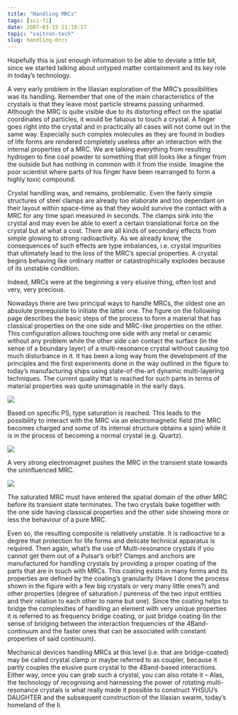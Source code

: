 ```yaml
---
title: "Handling MRCs"
tags: [sci-fi]
date: 2007-03-15 21:10:17
topic: "saitron-tech"
slug: handling-mrcs
---
```


<TopicToc topicId="saitron-tech" header="Tech of the Ii: Multi-resonance Crystals" />

Hopefully this is just enough information to be able to deviate a little bit, since we started talking about untyped matter containment and its key role in today’s technology.

A very early problem in the Iilasian exploration of the MRC’s possibilities was its handling. Remember that one of the main characteristics of the crystals is that they leave most particle streams passing unharmed. Although the MRC is quite visible due to its distorting effect on the spatial coordinates of particles, it would be fatuous to touch a crystal. A finger goes right into the crystal and in practically all cases will not come out in the same way. Especially such complex molecules as they are found in bodies of life forms are rendered completely useless after an interaction with the internal properties of a MRC. We are talking everything from resulting hydrogen to fine coal powder to something that still looks like a finger from the outside but has nothing in common with it from the inside. Imagine the poor scientist where parts of his finger have been rearranged to form a highly toxic compound.

Crystal handling was, and remains, problematic. Even the fairly simple structures of steel clamps are already too elaborate and too dependant on their layout within space-time as that they would survive the contact with a MRC for any time span measured in seconds. The clamps sink into the crystal and may even be able to exert a certain translational force on the crystal but at what a cost. There are all kinds of secondary effects from simple glowing to strong radioactivity. As we already know, the consequences of such effects are type imbalances, i.e. crystal impurities that ultimately lead to the loss of the MRC’s special properties. A crystal begins behaving like ordinary matter or catastrophically explodes because of its unstable condition.

Indeed, MRCs were at the beginning a very elusive thing, often lost and very, very precious.

Nowadays there are two principal ways to handle MRCs, the oldest one an absolute prerequisite to initiate the latter one. 
The figure on the following page describes the basic steps of the process to form a material that has classical properties on the one side and MRC-like properties on the other. This configuration allows touching one side with any metal or ceramic without any problem while the other side can contact the surface (in the sense of a boundary layer) of a multi-resonance crystal without causing too much disturbance in it. It has been a long way from the development of the principles and the first experiments done in the way outlined in the figure to today’s manufacturing ships using state-of-the-art dynamic multi-layering techniques. The current quality that is reached for such parts in terms of material properties was quite unimaginable in the early days.

![](/assets/saitech1-fig5.gif)

Based on specific PS, type saturation is reached. This leads to the possibility to interact with the MRC via an electromagnetic field (the MRC becomes charged and some of its internal structure obtains a spin) while it is in the process of becoming a normal crystal (e.g. Quartz).

![](/assets/saitech1-fig6.gif)

A very strong electromagnet pushes the MRC in the transient state towards the uninfluenced MRC.

![](/assets/saitech1-fig7.gif)

The saturated MRC must have entered the spatial domain of the other MRC before its transient state terminates. The two crystals bake together with the one side having classical properties and the other side showing more or less the behaviour of a pure MRC.

Even so, the resulting composite is relatively unstable. It is radioactive to a degree that protection for life forms and delicate technical apparatus is required. Then again, what’s the use of Multi-resonance crystals if you cannot get them out of a Pulsar’s orbit? Clamps and anchors are manufactured for handling crystals by providing a proper coating of the parts that are in touch with MRCs. This coating exists in many forms and its properties are defined by the coating’s granularity (Have I done the process shown in the figure with a few big crystals or very many little ones?) and other properties (degree of saturation / pureness of the two input entities and their relation to each other to name but one). Since the coating helps to bridge the complexities of handling an element with very unique properties it is referred to as frequency  bridge coating, or just bridge coating (In the sense of bridging between the interaction frequencies of the 4Band-continuum and the faster ones that can be associated with constant properties of said continuum). 

Mechanical devices handling MRCs at this level (i.e. that are bridge-coated) may be called crystal clamp or maybe referred to as coupler, because it partly couples the elusive pure crystal to the 4Band-based interactions.
Either way, once you can grab such a crystal, you can also rotate it 
– Alas, the technology of recognising and harnessing the power of rotating multi-resonance crystals is what really made it possible to construct YHSUU’s DAUGHTER and the subsequent construction of the Iilasian swarm, today’s homeland of the Ii.